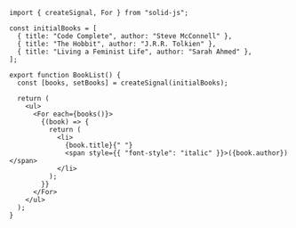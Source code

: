 ```tsx
import { createSignal, For } from "solid-js";

const initialBooks = [
  { title: "Code Complete", author: "Steve McConnell" },
  { title: "The Hobbit", author: "J.R.R. Tolkien" },
  { title: "Living a Feminist Life", author: "Sarah Ahmed" },
];

export function BookList() {
  const [books, setBooks] = createSignal(initialBooks);

  return (
    <ul>
      <For each={books()}>
        {(book) => {
          return (
            <li>
              {book.title}{" "}
              <span style={{ "font-style": "italic" }}>({book.author})</span>
            </li>
          );
        }}
      </For>
    </ul>
  );
}
```
